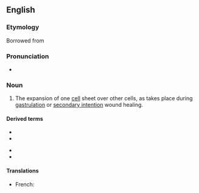 ==English==

===Etymology===
Borrowed from {{bor|en|grc|ἐπιβολή||addition}}

===Pronunciation===
* {{IPA|ɛˈpɪbəli|lang=en}}

===Noun===
{{en-noun|-|epibolies}}
{{wikipedia}}

# {{lb|en|embryology}} The expansion of one [[cell]] sheet over other cells, as takes place during [[gastrulation]] or [[secondary intention]] wound healing.

====Derived terms====
{{der-top}}
* {{l|en|epibolic}}
* {{l|en|epibolically}}
{{der-mid}}
* {{l|en|epibolization}}
* {{l|en|epibolize}}
{{der-bottom}}

====Translations====
{{trans-top|the expansion of one cell sheet over other cells, as takes place during gastrulation or secondary intention wound healing}}
* French: {{t|fr|épibolie|m}}
{{trans-mid}}
{{trans-bottom}}